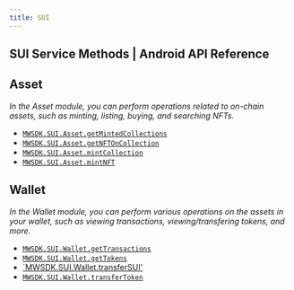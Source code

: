 ```yaml
---
title: SUI
---
```


## SUI Service Methods | Android API Reference

## Asset
*In the Asset module, you can perform operations related to on-chain assets, such as minting, listing, buying, and searching NFTs.*

- [`MWSDK.SUI.Asset.getMintedCollections`](/api-reference/android/sui/asset/getMintedCollections)
- [`MWSDK.SUI.Asset.getNFTOnCollection`](/api-reference/android/sui/asset/getNFTOnCollection)
- [`MWSDK.SUI.Asset.mintCollection`](/api-reference/android/sui/asset/mintCollection)
- [`MWSDK.SUI.Asset.mintNFT`](/api-reference/android/sui/asset/mintNFT)

## Wallet
*In the Wallet module, you can perform various operations on the assets in your wallet, such as viewing transactions, viewing/transfering tokens, and more.*
- [`MWSDK.SUI.Wallet.getTransactions`](/api-reference/android/sui/wallet/getTransactions)
- [`MWSDK.SUI.Wallet.getTokens`](/api-reference/android/sui/wallet/getTokens)
- [`MWSDK.SUI.Wallet.transferSUI'](/api-reference/android/sui/wallet/transferSUI)
- [`MWSDK.SUI.Wallet.transferToken`](/api-reference/android/sui/wallet/transferToken)
